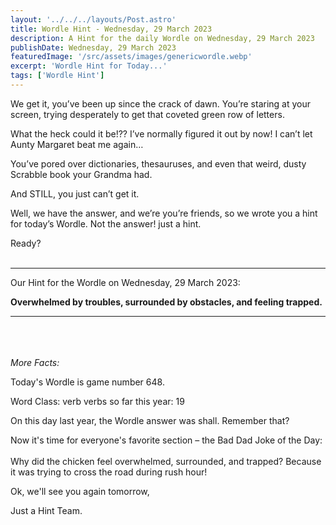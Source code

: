 ```yaml
---
layout: '../../../layouts/Post.astro'
title: Wordle Hint - Wednesday, 29 March 2023
description: A Hint for the daily Wordle on Wednesday, 29 March 2023
publishDate: Wednesday, 29 March 2023
featuredImage: '/src/assets/images/genericwordle.webp'
excerpt: 'Wordle Hint for Today...'
tags: ['Wordle Hint']
---
```


We get it, you’ve been up since the crack of dawn. You’re staring at your screen, trying desperately to get that coveted green row of letters. 

What the heck could it be!??
I’ve normally figured it out by now!
I can’t let Aunty Margaret beat me again… 

You’ve pored over dictionaries, thesauruses, and even that weird, dusty Scrabble book your Grandma had.

And STILL, you just can’t get it. 

Well, we have the answer, and we’re you’re friends, so we wrote you a hint for today’s Wordle.
Not the answer! just a hint. 

Ready?<br /><br />

----

Our Hint for the Wordle on Wednesday, 29 March 2023:

**Overwhelmed by troubles, surrounded by obstacles, and feeling trapped.** 


----

<br /><br /><br />*More Facts:*

Today's Wordle is game number 648.

Word Class: verb verbs so far this year: 19 

On this day last year, the Wordle answer was shall. Remember that? 

Now it's time for everyone's favorite section – the Bad Dad Joke of the Day:<br /><br />Why did the chicken feel overwhelmed, surrounded, and trapped? Because it was trying to cross the road during rush hour! 

Ok, we'll see you again tomorrow, 

Just a Hint Team.